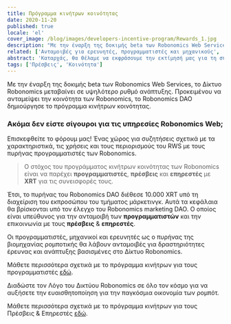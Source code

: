 ```yaml
---
title: Πρόγραμμα κινήτρων κοινότητας
date: 2020-11-20
published: true
locale: 'el'
cover_image: /blog/images/developers-incentive-program/Rewards_1.jpg
description: "Με την έναρξη της δοκιμής beta των Robonomics Web Services, το Δίκτυο Robonomics μεταβαίνει σε υψηλότερο ρυθμό ανάπτυξης. Προκειμένου να ανταμείψει την κοινότητα των Robonomics, το Robonomics DAO δημιούργησε το πρόγραμμα κινήτρων κοινότητας."
related: ['Ανταμοιβές για ερευνητές, προγραμματιστές και μηχανικούς', 'Ανταμοιβές για Πρέσβεις & Επηρεστές']
abstract: 'Καταρχάς, θα θέλαμε να εκφράσουμε την εκτίμησή μας για τη συνεισφορά σας στην ανάπτυξη του Δικτύου Robonomics. Καθώς το Δίκτυο Robonomics αναπτύσσεται με γρήγορους ρυθμούς εντός του οικοσυστήματος του Polkadot, οι πυρήνας των προγραμματιστών του DAO υπογραμμίζουν τη σημασία της υποστήριξης της κοινότητας των Robonomics.'
tags: ['Πρέσβεις', 'Κοινότητα']
---
```

 

Με την έναρξη της δοκιμής beta των Robonomics Web Services, το Δίκτυο Robonomics μεταβαίνει σε υψηλότερο ρυθμό ανάπτυξης. Προκειμένου να ανταμείψει την κοινότητα των Robonomics, το Robonomics DAO δημιούργησε το πρόγραμμα κινήτρων κοινότητας.

<TextCard icon="/icons/icon-forum.png" link="https://discourse.robonomics.network/c/robonomics-web-services/">

### Ακόμα δεν είστε σίγουροι για τις υπηρεσίες Robonomics Web;
Επισκεφθείτε το φόρουμ μας! Ένας χώρος για συζητήσεις σχετικά με τα χαρακτηριστικά, τις χρήσεις και τους περιορισμούς του RWS με τους πυρήνας προγραμματιστές των Robonomics.

</TextCard>

> Ο στόχος του προγράμματος κινήτρων κοινότητας των Robonomics είναι να παρέχει **προγραμματιστές**, **πρέσβεις** και **επηρεστές** με **XRT** για τις συνεισφορές τους.

Έτσι, το πυρήνας του Robonomics DAO διέθεσε 10.000 XRT υπό τη διαχείριση του εκπροσώπου του τμήματος μάρκετινγκ.
Αυτά τα κεφάλαια θα βρίσκονται υπό τον έλεγχο του Robonomics marketing DAO. Ο οποίος είναι υπεύθυνος για την ανταμοιβή των **προγραμματιστών** και την επικοινωνία με τους **πρέσβεις** & **επηρεστές**.

Οι προγραμματιστές, μηχανικοί και ερευνητές ως ο πυρήνας της βιομηχανίας ρομποτικής θα λάβουν ανταμοιβές για δραστηριότητες έρευνας και ανάπτυξης βασισμένες στο Δίκτυο Robonomics.

Μάθετε περισσότερα σχετικά με το πρόγραμμα κινήτρων για τους προγραμματιστές [εδώ](https://robonomics.network/blog/rewards-for-researchers-developers-and-engineers/).

Διαδώστε τον Λόγο του Δικτύου Robonomics σε όλο τον κόσμο για να αυξήσετε την ευαισθητοποίηση για την παγκόσμια οικονομία των ρομπότ.

Μάθετε περισσότερα σχετικά με το πρόγραμμα κινήτρων για τους Πρέσβεις & Επηρεστές [εδώ](https://robonomics.network/blog/rewards-for-ambassadors-and-influencers/).